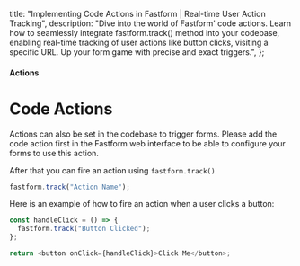   title: "Implementing Code Actions in Fastform | Real-time User Action Tracking",
  description:
    "Dive into the world of Fastform' code actions. Learn how to seamlessly integrate fastform.track() method into your codebase, enabling real-time tracking of user actions like button clicks, visiting a specific URL. Up your form game with precise and exact triggers.",
};

#### Actions

# Code Actions

Actions can also be set in the codebase to trigger forms. Please add the code action first in the Fastform web interface to be able to configure your forms to use this action.

After that you can fire an action using `fastform.track()`

<Col>
<CodeGroup title="Track an action">

```javascript
fastform.track("Action Name");
```

</CodeGroup>
</Col>
Here is an example of how to fire an action when a user clicks a button:
<Col>
<CodeGroup title="Track Button Click">

```javascript
const handleClick = () => {
  fastform.track("Button Clicked");
};

return <button onClick={handleClick}>Click Me</button>;
```

</CodeGroup>
</Col>
